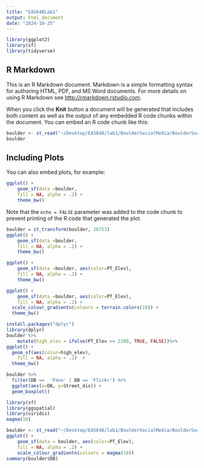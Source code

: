 ```yaml
---
title: "EAS648Lab1"
output: html_document
date: "2024-10-25"
---
```


```r
library(ggplot2)
library(sf)
library(tidyverse)
```

## R Markdown

This is an R Markdown document. Markdown is a simple formatting syntax for authoring HTML, PDF, and MS Word documents. For more details on using R Markdown see <http://rmarkdown.rstudio.com>.

When you click the **Knit** button a document will be generated that includes both content as well as the output of any embedded R code chunks within the document. You can embed an R code chunk like this:

```r
boulder <- st_read("~/Desktop/EAS648/lab1/BoulderSocialMedia/BoulderSocialMedia.shp")
boulder
```

## Including Plots

You can also embed plots, for example:

```r
ggplot() +
    geom_sf(data =boulder,
    fill = NA, alpha = .2) +
    theme_bw()
```

Note that the `echo = FALSE` parameter was added to the code chunk to prevent printing of the R code that generated the plot.
```r
boulder = st_transform(boulder, 26753) 
ggplot() +
    geom_sf(data =boulder,
    fill = NA, alpha = .2) +
    theme_bw()
```
```r
ggplot() +
    geom_sf(data =boulder, aes(color=PT_Elev),
    fill = NA, alpha = .2) +
    theme_bw()
```

```r
ggplot() +
    geom_sf(data =boulder, aes(color=PT_Elev),
    fill = NA, alpha = .2) +
  scale_colour_gradientn(colours = terrain.colors(10)) +  
  theme_bw()
```


```r
install.packages("dplyr")
library(dplyr)
boulder %>%
    mutate(high_elev = ifelse(PT_Elev >= 2200, TRUE, FALSE))%>% 
ggplot() +
  geom_sf(aes(color=high_elev),
    fill = NA, alpha = .2)  +  
  theme_bw()
```
```r
boulder %>%
  filter(DB ==  'Pano' | DB == 'Flickr') %>%
  ggplot(aes(x=DB, y=Street_dis)) + 
  geom_boxplot()
```
```r
library(sf)
library(ggspatial)
library(viridis)
magma(10)
```

```r
boulder <- st_read("~/Desktop/EAS648/lab1/BoulderSocialMedia/BoulderSocialMedia.shp")
ggplot() +
    geom_sf(data = boulder, aes(color=PT_Elev),
    fill = NA, alpha = .2) + 
    scale_colour_gradientn(colours = magma(10))
summary(boulder$DB)
```

